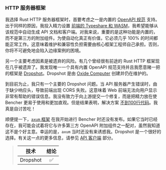 ### HTTP 服务器框架

我选择 Rust HTTP 服务器框架时，首要考虑之一是内置的 [OpenAPI 规范][openapi spec] 支持。出于同样的原因，我投入精力设置 [前端的 Typeshare 和 WASM][frontend language]，我希望能够从该规范中自动生成 API 文档和客户端。对我来说，重要的是这种功能是内置的，而不是第三方的附加组件。为使自动化真正有价值，它必须几乎 100% 的时间都能正常工作。这意味着维护和兼容性负担需要由核心框架工程师自己承担。否则，你将不可避免地会陷入边缘案例的困境。

另一个主要考虑因素是被遗弃的风险。有几个曾经很有前途的 Rust HTTP 框架现在几乎被遗弃了。我发现唯一一个具有内置 OpenAPI 规范支持并且我愿意赌一把的框架是 [Dropshot][dropshot github]。Dropshot 是由 [Oxide Computer][oxide computer] 创建并仍在维护的。

到目前为止，我只有一个主要的 Dropshot 问题。当 API 服务器产生错误时，由于缺少响应头，导致前端出现 CORS 失败。这意味着 Web 前端无法向用户显示非常有帮助的错误信息。我没有致力于向上游提交一个修复，而是把精力放在使 Bencher 更易于使用和更加直观。但是结果表明，解决方案 [不到100行代码][dropshot github issue 1193]。我真是自讨苦吃！

顺便提一下，[`axum` 框架][axum github] 在我开始进行 Bencher 时还没有发布。如果它当时已经存在，我可能会试着将它与许多第三方 OpenAPI 附加组件之一配对，虽然我知道这不是个好主意。幸运的是，`axum` 当时还没有来诱惑我。Dropshot 是一个很好的选择。有关这一点的更多信息，请参见 [API 客户端][api client] 部分。

> | 技术       | 结论    |
> | :--------: | :-----: |
> |  Dropshot  |    ✅    |

[openapi spec]: https://swagger.io/specification/
[frontend language]: #frontend-language
[dropshot github]: https://github.com/oxidecomputer/dropshot
[oxide computer]: https://oxide.computer/
[dropshot github issue 1193]: https://github.com/oxidecomputer/dropshot/pull/1193
[axum github]: https://github.com/tokio-rs/axum
[api client]: #api-client
